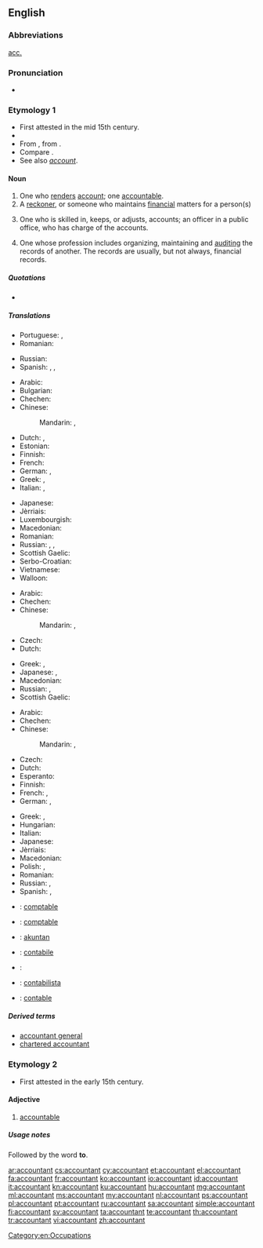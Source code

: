 ==English==

===Abbreviations===
{{sense|one who handles financial records}} [[acc.]]

===Pronunciation===
* {{a|US}} {{IPA|/ə.ˈkaʊn.tənt/}}

===Etymology 1===
* First attested in the mid 15th century.
* {{suffix|account|ant}}
* From {{etyl|enm|en}}, from {{etyl|frm|en}} {{term|acuntant|lang=frm}}.
* Compare {{etyl|fr|en}} {{term|accomptant|lang=fr}}.
* See also ''[[account]]''.

====Noun====
{{wikipedia}}
{{en-noun}}

# One who [[render]]s [[account]]; one [[accountable]].
# A [[reckoner]], or someone who maintains [[financial]] matters for a person(s)
# {{context|accounting|lang=en}} One who is skilled in, keeps, or adjusts, accounts; an officer in a public office, who has charge of the accounts.
# {{context|accounting|lang=en}} One whose profession includes organizing, maintaining and [[audit]]ing the records of another. The records are usually, but not always, financial records.

=====Quotations=====
* {{quote-book
|year=1900
|author=Francis William Pixley
|title=Accountancy — constructive and recording accountancy (Sir Isaac Pitman & Sons Ltd, London).
|url=http://www.archive.org/download/accountancyconst00pixluoft/accountancyconst00pixluoft.pdf Archive.org
|volume=1
|page=4
|passage=The word '''Accountant''' is derived from the French word ''[[compter]]'', which took its origin from the Latin word ''[[computare]]''. The word was formerly written in English as "[[accomptant]]", but in process of time the word, which was always pronounced by dropping the "p", became gradually changed both in [[pronunciation]] and in [[orthography]] to its present form.}}

=====Translations=====
{{trans-top|one who renders account; one accountable}}
* Portuguese: {{t+|pt|contador|m}}, {{t|pt|contadora|f}}
* Romanian: {{t+|ro|contabil|m}}
{{trans-mid}}
* Russian: {{t+|ru|ответчик|m|tr=otvétčik}}
* Spanish: {{qualifier|Latin America}} {{t|es|contador|m}},  {{t|es|contadora|f}},  {{qualifier|Spain}} {{t+|es|contable|m|f}}
{{trans-bottom}}

{{trans-top|a reckoner, or someone who maintains financial matters for a person(s)}}
* Arabic: {{t|ar|محاسب|m|tr=muHaasib}}
* Bulgarian: {{t|bg|счетоводител}}
* Chechen: {{t|ce|бухгалтер}}
* Chinese:
*: Mandarin: {{t|cmn|會計|sc=Hani}},  {{t+|cmn|会计|tr=kuàijì|sc=Hani}}
* Dutch: {{t+|nl|boekhouder|m}},  {{t+|nl|accountant|m}}
* Estonian: {{t|et|raamatupidaja}}
* Finnish: {{t+|fi|kirjanpitäjä}}
* French: {{t+|fr|comptable|m|f}}
* German: {{t+|de|Buchhalter|m}}, {{t+|de|Buchhalterin|f}}
* Greek: {{t+|el|λογιστής|m|tr=lojistís}}, {{t+|el|λογίστρια|f|tr=lojístria}}
* Italian: {{t+|it|contabile|m}}, {{t+|it|ragioniere|m}}
{{trans-mid}}
* Japanese: {{t|ja|会計士|tr=かいけいし, kaikeishi}}
* Jèrriais: {{t|roa-jer|comptabl'ye|m|f}}
* Luxembourgish: {{t|lb|Comptabel|m}}
* Macedonian: {{t|mk|сметководител|m|tr=smetkovóditel}}
* Romanian: {{t+|ro|contabil|m}}
* Russian: {{t+|ru|бухгалтер|m|tr=buxgálter, buhálter}}, {{t+|ru|бухгалтерша|f|tr=buxgálterša, buhálterša|sc=Cyrl}}, {{t+|ru|счетовод|m|tr=sčetovód|sc=Cyrl}}
* Scottish Gaelic: {{t|gd|cunntasair|m}}
* Serbo-Croatian: {{t|sh|računovođa|m}}
* Vietnamese: {{t+|vi|kế toán}}
* Walloon: {{t+|wa|contåbe|m|f}}
{{trans-bottom}}

{{trans-top|one who is skilled in, keeps, or adjusts, accounts}}
* Arabic: {{t|ar|محاسب|m|tr=muHaasib}}
* Chechen: {{t|ce|бухгалтер}}
* Chinese:
*: Mandarin: {{t|cmn|會計|sc=Hani}}, {{t+|cmn|会计|tr=kuàijì|sc=Hani}}
* Czech: {{t|cs|účetní|m}}
* Dutch: {{t+|nl|boekhouder|m}}
{{trans-mid}}
* Greek: {{t+|el|λογιστής|m|tr=lojistís}}, {{t+|el|λογίστρια|f|tr=lojístria}}
* Japanese: {{t|ja|会計係|tr=かいけいがかり, kaikei gakari}}, {{t|ja|経理担当者|tr=けいりたんとうしゃ, keiri tantōsha}}
* Macedonian: {{t|mk|сметководител|m|tr=smetkovóditel}}
* Russian: {{t+|ru|бухгалтер|m|tr=buxgálter, buhálter}},  {{t+|ru|счетовод|m|tr=sčetovód}}
* Scottish Gaelic: {{t|gd|cunntasair|m}}
{{trans-bottom}}

{{trans-top|one whose profession includes organizing, maintaining and auditing the records of another}}
* Arabic: {{t|ar|محاسب|m|tr=muHaasib}}
* Chechen: {{t|ce|бухгалтер}}
* Chinese:
*: Mandarin: {{t|cmn|會計|sc=Hani}},  {{t+|cmn|会计|tr=kuàijì|sc=Hani}}
* Czech: {{t|cs|účetní}}
* Dutch: {{t+|nl|boekhouder|m}}
* Esperanto: {{t|eo|kalkulisto}}
* Finnish: {{t+|fi|tilintarkastaja}}
* French: {{t+|fr|expert-comptable|m}},  {{t+|fr|comptable|m}}
* German: {{t+|de|Buchhalter|m}}, {{t+|de|Buchhalterin|f}}
{{trans-mid}}
* Greek: {{t+|el|λογιστής|m|tr=lojistís}}, {{t+|el|λογίστρια|f|tr=lojístria}}
* Hungarian: {{t+|hu|könyvelő}}
* Italian: {{t+|it|ragioniere|m}}
* Japanese: {{t|ja|会計士|tr=かいけいし, kaikeishi}}
* Jèrriais: {{t|roa-jer|comptabl'ye|m|f}}
* Macedonian: {{t|mk|сметководител|m|tr=smetkovóditel}}
* Polish: {{t+|pl|księgowy|m}}, {{t|pl|księgowa|f}}
* Romanian: {{t+|ro|contabil|m}}
* Russian: {{t+|ru|бухгалтер|m|tr=buxgálter, buhálter}}, {{t+|ru|счетовод|m|tr=sčetovód}}
* Spanish: {{t+|es|contable|m}} {{qualifier|Spain}}, {{t|es|contador|m}} {{qualifier|Latin America}}
{{trans-bottom}}

{{checktrans-top}}
* {{ttbc|ca}}: [[comptable]]
* {{ttbc|fr}}: [[comptable]]
* {{ttbc|id}}: [[akuntan]]
* {{ttbc|ia}}: [[contabile]]
* {{ttbc|fa}}: {{t+|fa|حسابدار|tr=hesāb-dār}}
* {{ttbc|pt}}: [[contabilista]] {{g|m|f}}
* {{ttbc|es}}: [[contable]]
{{trans-bottom}}

=====Derived terms=====
* [[accountant general]]
* [[chartered accountant]]

===Etymology 2===
* First attested in the early 15th century.

====Adjective====
{{en-adj}}

# {{context|obsolete|lang=en}} [[accountable]]

=====Usage notes=====
{{sense|adjective}} Followed by the word '''to'''.

[[Category:en:Occupations]]

[[ar:accountant]]
[[cs:accountant]]
[[cy:accountant]]
[[et:accountant]]
[[el:accountant]]
[[fa:accountant]]
[[fr:accountant]]
[[ko:accountant]]
[[io:accountant]]
[[id:accountant]]
[[it:accountant]]
[[kn:accountant]]
[[ku:accountant]]
[[hu:accountant]]
[[mg:accountant]]
[[ml:accountant]]
[[ms:accountant]]
[[my:accountant]]
[[nl:accountant]]
[[ps:accountant]]
[[pl:accountant]]
[[pt:accountant]]
[[ru:accountant]]
[[sa:accountant]]
[[simple:accountant]]
[[fi:accountant]]
[[sv:accountant]]
[[ta:accountant]]
[[te:accountant]]
[[th:accountant]]
[[tr:accountant]]
[[vi:accountant]]
[[zh:accountant]]